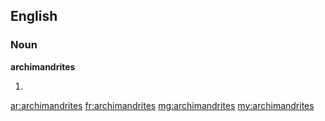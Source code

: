 ==English==

===Noun===
'''archimandrites'''

# {{plural of|archimandrite}}

[[ar:archimandrites]]
[[fr:archimandrites]]
[[mg:archimandrites]]
[[my:archimandrites]]